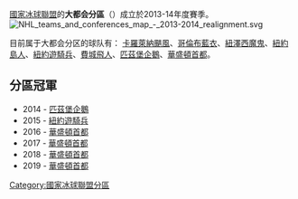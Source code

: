 [[國家冰球聯盟|國家冰球聯盟]]的'''大都会分區'''（{{lang-en|Metropolitan Division}}）成立於2013-14年度賽季。[[File:NHL_teams_and_conferences_map_-_2013-2014_realignment.svg|thumb]]

目前属于大都会分区的球队有：
[[卡羅萊納颶風|卡羅萊納颶風]]、[[哥倫布藍衣|哥倫布藍衣]]、[[紐澤西魔鬼|紐澤西魔鬼]]、[[紐約島人|紐約島人]]、[[紐約遊騎兵|紐約遊騎兵]]、[[費城飛人|費城飛人]]、[[匹茲堡企鵝|匹茲堡企鵝]]、[[華盛頓首都|華盛頓首都]]。

== 分區冠軍 ==
* 2014 - [[匹茲堡企鵝|匹茲堡企鵝]]
* 2015 - [[紐約遊騎兵|紐約遊騎兵]]
* 2016 - [[華盛頓首都|華盛頓首都]]
* 2017 - [[華盛頓首都|華盛頓首都]]
* 2018 - [[華盛頓首都|華盛頓首都]]
* 2019 - [[華盛頓首都|華盛頓首都]]
{{NHL}}
[[Category:國家冰球聯盟分區|Category:國家冰球聯盟分區]]